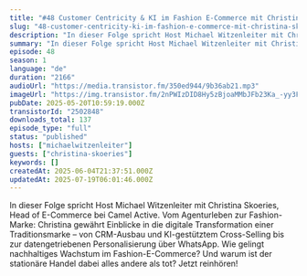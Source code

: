```yaml
---
title: "#48 Customer Centricity & KI im Fashion E-Commerce mit Christina Skoeries von Camel Active "
slug: "48-customer-centricity-ki-im-fashion-e-commerce-mit-christina-skoeries-von-camel-active"
description: "In dieser Folge spricht Host Michael Witzenleiter mit Christina Skoeries, Head of E-Commerce bei Camel Active. Vom Agenturleben zur Fashion-Marke: Christina gewährt Einblicke in die digitale Transformation einer Traditionsmarke – von CRM-Ausbau und KI-gestütztem Cross-Selling bis zur datengetriebenen Personalisierung über WhatsApp. Wie gelingt nachhaltiges Wachstum im Fashion-E-Commerce? Und warum ist der stationäre Handel dabei alles andere als tot? Jetzt reinhören!"
summary: "In dieser Folge spricht Host Michael Witzenleiter mit Christina Skoeries, Head of E-Commerce bei Camel Active. Vom Agenturleben zur Fashion-Marke: Christina gewährt Einblicke in die digitale Transformation einer Traditionsmarke – von CRM-Ausbau und KI-gestütztem Cross-Selling bis zur datengetriebenen Personalisierung über WhatsApp. Wie gelingt nachhaltiges Wachstum im Fashion-E-Commerce? Und warum ist der stationäre Handel dabei alles andere als tot? Jetzt reinhören!"
episode: 48
season: 1
language: "de"
duration: "2166"
audioUrl: "https://media.transistor.fm/350ed944/9b36ab21.mp3"
imageUrl: "https://img.transistor.fm/2nPWIzDID8Hy5zBjoaMMbJFb23Ka_-yy3FF0H7GPgMs/rs:fill:3000:3000:1/q:60/aHR0cHM6Ly9pbWct/dXBsb2FkLXByb2R1/Y3Rpb24udHJhbnNp/c3Rvci5mbS9jZGQ1/NDRjNDI4OWZkNTM0/Y2FkNzY4ZTRjZTJi/YzZhNy5qcGc.webp"
pubDate: 2025-05-20T10:59:19.000Z
transistorId: "2502848"
downloads_total: 137
episode_type: "full"
status: "published"
hosts: ["michaelwitzenleiter"]
guests: ["christina-skoeries"]
keywords: []
createdAt: 2025-06-04T21:37:51.000Z
updatedAt: 2025-07-19T06:01:46.000Z
---
```


In dieser Folge spricht Host Michael Witzenleiter mit Christina Skoeries, Head of E-Commerce bei Camel Active. Vom Agenturleben zur Fashion-Marke: Christina gewährt Einblicke in die digitale Transformation einer Traditionsmarke – von CRM-Ausbau und KI-gestütztem Cross-Selling bis zur datengetriebenen Personalisierung über WhatsApp. Wie gelingt nachhaltiges Wachstum im Fashion-E-Commerce? Und warum ist der stationäre Handel dabei alles andere als tot? Jetzt reinhören!
